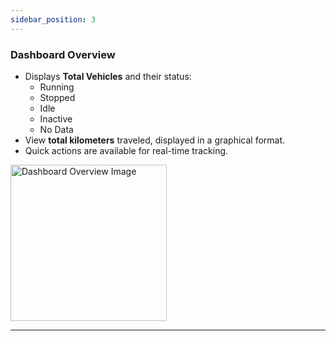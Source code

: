 ```yaml
---
sidebar_position: 3
---
```


### **Dashboard Overview**

- Displays **Total Vehicles** and their status:
  - Running
  - Stopped
  - Idle
  - Inactive
  - No Data
- View **total kilometers** traveled, displayed in a graphical format.
- Quick actions are available for real-time tracking.

<img
  src="/assets/guide-images/Dashboard1.png"
  alt="Dashboard Overview Image"
  width="250"
/>

---
